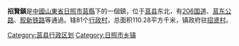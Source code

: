 '''招賢鎮'''是[[中國|中國]][[山東省|山東省]][[日照市|日照市]][[莒縣|莒縣]]下的一個鎮，位于[[莒县|莒县]]东北，有[[206国道|206国道]]、[[莒东公路|莒东公路]]、[[胶新铁路|胶新铁路]]等通過。辖81个[[行政村|行政村]]，总面积110.28平方千米，镇政府驻[[招贤村|招贤村]]。{{cn}}



{{Shandong-stub}}
{{莒县行政区划}}

[[Category:莒县行政区划|Category:莒县行政区划]]
[[Category:日照市乡镇|Category:日照市乡镇]]